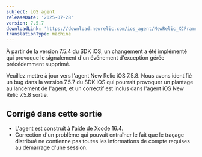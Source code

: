 ```yaml
---
subject: iOS agent
releaseDate: '2025-07-28'
version: 7.5.7
downloadLink: 'https://download.newrelic.com/ios_agent/NewRelic_XCFramework_Agent_7.5.7.zip'
translationType: machine
---
```


<Callout variant="important">
  À partir de la version 7.5.4 du SDK iOS, un changement a été implémenté qui provoque le signalement d&apos;un événement d&apos;exception gérée précédemment supprimé.

  Veuillez mettre à jour vers l&apos;agent New Relic iOS 7.5.8. Nous avons identifié un bug dans la version 7.5.7 du SDK iOS qui pourrait provoquer un plantage au lancement de l&apos;agent, et un correctif est inclus dans l&apos;agent iOS New Relic 7.5.8 sortie.
</Callout>

## Corrigé dans cette sortie

* L&apos;agent est construit à l&apos;aide de Xcode 16.4.
* Correction d&apos;un problème qui pouvait entraîner le fait que le traçage distribué ne contienne pas toutes les informations de compte requises au démarrage d&apos;une session.